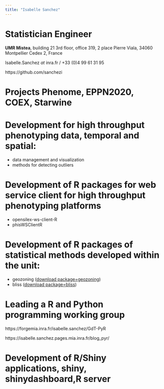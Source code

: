 ```yaml
---
title: "Isabelle Sanchez"
---
```



# Statistician Engineer

**UMR Mistea**, building 21 3rd floor, office 319, 2 place Pierre Viala, 34060 Montpellier Cedex 2, France

Isabelle.Sanchez _at_ inra.fr / +33 (0)4 99 61 31 95
    
https://github.com/sanchezi

# Projects Phenome, EPPN2020, COEX, Starwine

# Development for high throughput phenotyping data, temporal and spatial:

* data management and visualization
* methods for detecting outliers

# Development of R packages for web service client for high throughput phenotyping platforms

* opensilex-ws-client-R
* phisWSClientR

# Development of R packages of statistical methods developed within the unit:

* geozoning ([download package=geozoning](https://github.com/hazaeljones/geozoning))
* bliss ([download package=bliss](https://github.com/pmgrollemund/bliss))

# Leading a R and Python programming working group

https://forgemia.inra.fr/isabelle.sanchez/GdT-PyR

https://isabelle.sanchez.pages.mia.inra.fr/blog_pyr/

# Development of R/Shiny applications, shiny, shinydashboard,R server